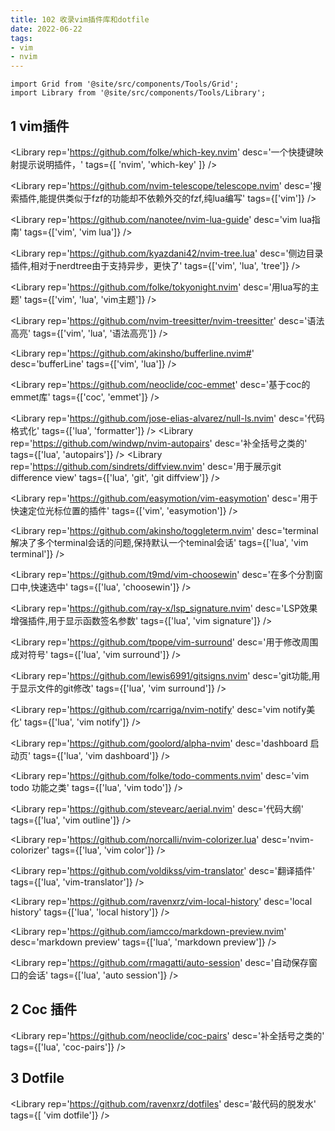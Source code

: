 ```yaml
---
title: 102 收录vim插件库和dotfile
date: 2022-06-22
tags:
- vim
- nvim
---
```



```mdx-code-block
import Grid from '@site/src/components/Tools/Grid';
import Library from '@site/src/components/Tools/Library';
```

## 1 vim插件
<Grid>

<Library
rep='https://github.com/folke/which-key.nvim'
desc='一个快捷键映射提示说明插件，'
tags={[ 'nvim', 'which-key' ]}
/>

<Library
rep='https://github.com/nvim-telescope/telescope.nvim'
desc='搜索插件,能提供类似于fzf的功能却不依赖外交的fzf,纯lua编写'
tags={['vim']}
/>

<Library
rep='https://github.com/nanotee/nvim-lua-guide'
desc='vim lua指南'
tags={['vim', 'vim lua']}
/>

<Library
rep='https://github.com/kyazdani42/nvim-tree.lua'
desc='侧边目录插件,相对于nerdtree由于支持异步，更快了'
tags={['vim', 'lua', 'tree']}
/>

<Library
rep='https://github.com/folke/tokyonight.nvim'
desc='用lua写的主题'
tags={['vim', 'lua', 'vim主题']}
/>

<Library
rep='https://github.com/nvim-treesitter/nvim-treesitter'
desc='语法高亮'
tags={['vim', 'lua', '语法高亮']}
/>

<Library
rep='https://github.com/akinsho/bufferline.nvim#'
desc='bufferLine'
tags={['vim', 'lua']}
/>

<Library
rep='https://github.com/neoclide/coc-emmet'
desc='基于coc的emmet库'
tags={['coc', 'emmet']}
/>

<Library
rep='https://github.com/jose-elias-alvarez/null-ls.nvim'
desc='代码格式化'
tags={['lua', 'formatter']}
/>
<Library
rep='https://github.com/windwp/nvim-autopairs'
desc='补全括号之类的'
tags={['lua', 'autopairs']}
/>
<Library
rep='https://github.com/sindrets/diffview.nvim'
desc='用于展示git difference view'
tags={['lua', 'git', 'git diffview']}
/>

<Library
rep='https://github.com/easymotion/vim-easymotion'
desc='用于快速定位光标位置的插件'
tags={['vim', 'easymotion']}
/>

<Library
rep='https://github.com/akinsho/toggleterm.nvim'
desc='terminal 解决了多个terminal会话的问题,保持默认一个teminal会话'
tags={['lua', 'vim terminal']}
/>

<Library
rep='https://github.com/t9md/vim-choosewin'
desc='在多个分割窗口中,快速选中'
tags={['lua', 'choosewin']}
/>

<Library
rep='https://github.com/ray-x/lsp_signature.nvim'
desc='LSP效果增强插件,用于显示函数签名参数'
tags={['lua', 'vim signature']}
/>

<Library
rep='https://github.com/tpope/vim-surround'
desc='用于修改周围成对符号'
tags={['lua', 'vim surround']}
/>

<Library
rep='https://github.com/lewis6991/gitsigns.nvim'
desc='git功能,用于显示文件的git修改'
tags={['lua', 'vim surround']}
/>

<Library
rep='https://github.com/rcarriga/nvim-notify'
desc='vim notify美化'
tags={['lua', 'vim notify']}
/>

<Library
rep='https://github.com/goolord/alpha-nvim'
desc='dashboard 启动页'
tags={['lua', 'vim dashboard']}
/>

<Library
rep='https://github.com/folke/todo-comments.nvim'
desc='vim todo 功能之类'
tags={['lua', 'vim todo']}
/>

<Library
rep='https://github.com/stevearc/aerial.nvim'
desc='代码大纲'
tags={['lua', 'vim outline']}
/>

<Library
rep='https://github.com/norcalli/nvim-colorizer.lua'
desc='nvim-colorizer'
tags={['lua', 'vim color']}
/>

<Library
rep='https://github.com/voldikss/vim-translator'
desc='翻译插件'
tags={['lua', 'vim-translator']}
/>

<Library
rep='https://github.com/ravenxrz/vim-local-history'
desc='local history'
tags={['lua', 'local history']}
/>

<Library
rep='https://github.com/iamcco/markdown-preview.nvim'
desc='markdown preview'
tags={['lua', 'markdown preview']}
/>

<Library
rep='https://github.com/rmagatti/auto-session'
desc='自动保存窗口的会话'
tags={['lua', 'auto session']}
/>

</Grid>

## 2 Coc 插件

<Grid>

<Library
rep='https://github.com/neoclide/coc-pairs'
desc='补全括号之类的'
tags={['lua', 'coc-pairs']}
/>

</Grid>


## 3 Dotfile

<Grid>

<Library
rep='https://github.com/ravenxrz/dotfiles'
desc='敲代码的脱发水'
tags={[ 'vim dotfile']}
/>

</Grid>
